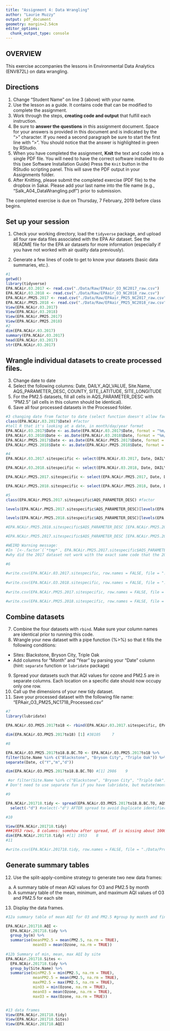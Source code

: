 ```yaml
---
title: "Assignment 4: Data Wrangling"
author: "Laurie Muzzy"
output: pdf_document
geometry: margin=2.54cm
editor_options: 
  chunk_output_type: console
---
```


## OVERVIEW

This exercise accompanies the lessons in Environmental Data Analytics (ENV872L) on data wrangling. 

## Directions
1. Change "Student Name" on line 3 (above) with your name.
2. Use the lesson as a guide. It contains code that can be modified to complete the assignment.
3. Work through the steps, **creating code and output** that fulfill each instruction.
4. Be sure to **answer the questions** in this assignment document.
Space for your answers is provided in this document and is indicated by the ">" character.
If you need a second paragraph be sure to start the first line with ">".
You should notice that the answer is highlighted in green by RStudio. 
6. When you have completed the assignment, **Knit** the text and code into a single PDF file.
You will need to have the correct software installed to do this (see Software Installation Guide)
Press the `Knit` button in the RStudio scripting panel.
This will save the PDF output in your Assignments folder.
8. After Knitting, please submit the completed exercise (PDF file) to the dropbox in Sakai. Please add your last name into the file name (e.g., "Salk_A04_DataWrangling.pdf") prior to submission.

The completed exercise is due on Thursday, 7 February, 2019 before class begins.

## Set up your session 
1. Check your working directory, load the `tidyverse` package, and upload all four raw data files associated with the EPA Air dataset. See the README file for the EPA air datasets for more information (especially if you have not worked with air quality data previously). 

2. Generate a few lines of code to get to know your datasets (basic data summaries, etc.).

```r
#1
getwd() 
library(tidyverse)
EPA.NCAir.03.2017 <- read.csv("./Data/Raw/EPAair_O3_NC2017_raw.csv")
EPA.NCAir.03.2018 <- read.csv("./Data/Raw/EPAair_O3_NC2018_raw.csv")
EPA.NCAir.PM25.2017 <- read.csv("./Data/Raw/EPAair_PM25_NC2017_raw.csv")
EPA.NCAir.PM25.2018 <- read.csv("./Data/Raw/EPAair_PM25_NC2018_raw.csv")
View(EPA.NCAir.03.2017)
View(EPA.NCAir.03.2018)
View(EPA.NCAir.PM25.2017)
View(EPA.NCAir.PM25.2018)
#2
dim(EPA.NCAir.03.2017)
summary(EPA.NCAir.03.2017)
head(EPA.NCAir.03.2017)
str(EPA.NCAir.03.2017)

```

## Wrangle individual datasets to create processed files.
3. Change date to date
4. Select the following columns: Date, DAILY_AQI_VALUE, Site.Name, AQS_PARAMETER_DESC, COUNTY, SITE_LATITUDE, SITE_LONGITUDE
5. For the PM2.5 datasets, fill all cells in AQS_PARAMETER_DESC with "PM2.5" (all cells in this column should be identical).
6. Save all four processed datasets in the Processed folder.

```r

#3 changing date from factor to date (select function doesn't allow factors)
class(EPA.NCAir.03.2017$Date) #factor
#tell R that it's looking at a date, in month/day/year format
EPA.NCAir.03.2017$Date <- as.Date(EPA.NCAir.03.2017$Date, format = "%m/%d/%y")
EPA.NCAir.03.2018$Date <- as.Date(EPA.NCAir.03.2018$Date, format = "%m/%d/%y")
EPA.NCAir.PM25.2017$Date <- as.Date(EPA.NCAir.PM25.2017$Date, format = "%m/%d/%y")
EPA.NCAir.PM25.2018$Date <- as.Date(EPA.NCAir.PM25.2018$Date, format = "%m/%d/%y")

#4
EPA.NCAir.03.2017.sitespecific <- select(EPA.NCAir.03.2017, Date, DAILY_AQI_VALUE, Site.Name, AQS_PARAMETER_DESC, COUNTY, SITE_LATITUDE, SITE_LONGITUDE)

EPA.NCAir.03.2018.sitespecific <- select(EPA.NCAir.03.2018, Date, DAILY_AQI_VALUE, Site.Name, AQS_PARAMETER_DESC, COUNTY, SITE_LATITUDE, SITE_LONGITUDE)

EPA.NCAir.PM25.2017.sitespecific <- select(EPA.NCAir.PM25.2017, Date, DAILY_AQI_VALUE, Site.Name, AQS_PARAMETER_DESC, COUNTY, SITE_LATITUDE, SITE_LONGITUDE)

EPA.NCAir.PM25.2018.sitespecific <- select(EPA.NCAir.PM25.2018, Date, DAILY_AQI_VALUE, Site.Name, AQS_PARAMETER_DESC, COUNTY, SITE_LATITUDE, SITE_LONGITUDE)

#5
class(EPA.NCAir.PM25.2017.sitespecific$AQS_PARAMETER_DESC) #factor

levels(EPA.NCAir.PM25.2017.sitespecific$AQS_PARAMETER_DESC)[levels(EPA.NCAir.PM25.2017.sitespecific$AQS_PARAMETER_DESC) %in% c("Acceptable PM2.5 AQI & Speciation Mass", "PM2.5 - Local Conditions")] <- "PM2.5"

levels(EPA.NCAir.PM25.2018.sitespecific$AQS_PARAMETER_DESC)[levels(EPA.NCAir.PM25.2018.sitespecific$AQS_PARAMETER_DESC) %in% c("Acceptable PM2.5 AQI & Speciation Mass", "PM2.5 - Local Conditions")] <- "PM2.5"

#EPA.NCAir.PM25.2018.sitespecific$AQS_PARAMETER_DESC [EPA.NCAir.PM25.2018.sitespecific$AQS_PARAMETER_DESC %in% c("Acceptable PM2.5 AQI & Speciation Mass", "PM2.5 - Local Conditions")] <- "PM2.5"

#EPA.NCAir.PM25.2017.sitespecific$AQS_PARAMETER_DESC [EPA.NCAir.PM25.2017.sitespecific$AQS_PARAMETER_DESC %in% c("Acceptable PM2.5 AQI & Speciation Mass", "PM2.5 - Local Conditions")] <- "PM2.5" 

#WEIRD Warning message:
#In `[<-.factor`(`*tmp*`, EPA.NCAir.PM25.2017.sitespecific$AQS_PARAMETER_DESC %in%  : invalid factor level, NA generated
#why did the 2017 dataset not work with the exact same code that the 2018 one did??

#6
  
#write.csv(EPA.NCAir.03.2017.sitespecific, row.names = FALSE, file = "./Data/Processed/EPAair_O3_NC2017_Processed")
  
#write.csv(EPA.NCAir.O3.2018.sitespecific, row.names = FALSE, file = "./Data/Processed/EPAair_O3_NC2018_Processed.csv")
  
#write.csv(EPA.NCAir.PM25.2017.sitespecific, row.names = FALSE, file = "./Data/Processed/EPAair_PM25_NC2017_Processed.csv")

#write.csv(EPA.NCAir.PM25.2018.sitespecific, row.names = FALSE, file = "./Data/Processed/EPAair_PM25_NC2018_Processed.csv")

```


## Combine datasets
7. Combine the four datasets with `rbind`. Make sure your column names are identical prior to running this code. 
8. Wrangle your new dataset with a pipe function (%>%) so that it fills the following conditions: 

* Sites: Blackstone, Bryson City, Triple Oak
* Add columns for "Month" and "Year" by parsing your "Date" column (hint: `separate` function or `lubridate` package)

9. Spread your datasets such that AQI values for ozone and PM2.5 are in separate columns. Each location on a specific date should now occupy only one row.
10. Call up the dimensions of your new tidy dataset.
11. Save your processed dataset with the following file name: "EPAair_O3_PM25_NC1718_Processed.csv"

```r
#7
library(lubridate)

EPA.NCAir.O3.PM25.2017to18 <- rbind(EPA.NCAir.03.2017.sitespecific, EPA.NCAir.03.2018.sitespecific, EPA.NCAir.PM25.2017.sitespecific, EPA.NCAir.PM25.2018.sitespecific)

dim(EPA.NCAir.O3.PM25.2017to18) [1] #38105     7

#8

EPA.NCAir.O3.PM25.2017to18.B.BC.TO <- EPA.NCAir.O3.PM25.2017to18 %>%
filter(Site.Name %in% c("Blackstone", "Bryson City", "Triple Oak")) %>%
separate(Date, c("Y","m","d")) 

dim(EPA.NCAir.O3.PM25.2017to18.B.BC.TO) #[1] 2986    9

 #or filter(Site.Name %in% c("Blackstone", "Bryson City", "Triple Oak"))
# Don't need to use separate fun if you have lubridate, but mutate(month = month(Date), year = year(Date)) doesn't work here for some reason

#9

EPA.NCAir.201718.tidy <- spread(EPA.NCAir.O3.PM25.2017to18.B.BC.TO, AQS_PARAMETER_DESC, DAILY_AQI_VALUE, fill = NA, drop = TRUE, sep = NULL) %>%
  select(-"d") #select(-"d") AFTER spread to avoid Duplicate identifiers for rows error 

#10 

View(EPA.NCAir.201718.tidy)
###1953 rows, 8 columns: somehow after spread, df is missing about 1000 rows, in Blackstone and Bryson City, in both PM2.5 and Ozone variables
dim(EPA.NCAir.201718.tidy) #[1] 1953    8
#11

#write.csv(EPA.NCAir.201718.tidy, row.names = FALSE, file = "./Data/Processed/EPA_NCAir_2017_18_Processed.csv")

```


## Generate summary tables
12. Use the split-apply-combine strategy to generate two new data frames: 
a. A summary table of mean AQI values for O3 and PM2.5 by month
b. A summary table of the mean, minimum, and maximum AQI values of O3 and PM2.5 for each site
13. Display the data frames.

```r
#12a summary table of mean AQI for O3 and PM2.5 #group by month and find mean; summarise mean AQI

EPA.NCAir.201718.AQI <- 
  EPA.NCAir.201718.tidy %>%
  group_by(m) %>%
  summarise(meanPM2.5 = mean(PM2.5, na.rm = TRUE),
            meanO3 = mean(Ozone, na.rm = TRUE)) 
 
#12b Summary of min, mean, max AQI by site
EPA.NCAir.201718.Sites <- 
  EPA.NCAir.201718.tidy %>%
  group_by(Site.Name) %>%
  summarise(minPM2.5 = min(PM2.5, na.rm = TRUE),
            meanPM2.5 = mean(PM2.5, na.rm = TRUE), 
            maxPM2.5 = max(PM2.5, na.rm = TRUE),
            minO3 = min(Ozone, na.rm = TRUE),
            meanO3 = mean(Ozone, na.rm = TRUE),
            maxO3 = max(Ozone, na.rm = TRUE)) 


#13 data frames
View(EPA.NCAir.201718.tidy)
View(EPA.NCAir.201718.Sites)
View(EPA.NCAir.201718.AQI)

```

